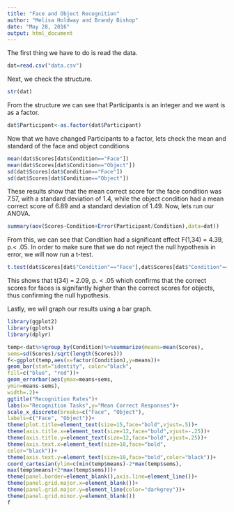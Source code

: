 ```yaml
---
title: "Face and Object Recognition"
author: "Melisa Holdway and Brandy Bishop"
date: "May 28, 2016"
output: html_document
---
```

The first thing we have to do is read the data.
```r
dat=read.csv("data.csv")
```
Next, we check the structure.
```r
str(dat)
```
From the structure we can see that Participants is an integer and we want is as a factor.
```r
dat$Participant<-as.factor(dat$Participant)
```
Now that we have changed Participants to a factor, lets check the mean and standard of the face and object conditions
```r
mean(dat$Scores[dat$Condition=="Face"])
mean(dat$Scores[dat$Condition=="Object"])
sd(dat$Scores[dat$Condition=="Face"])
sd(dat$Scores[dat$Condition=="Object"])
```
These results show that the mean correct score for the face condition was 7.57, with a standard deviation of 1.4, while the object condition had a mean correct score of 6.89 and a standard deviation of 1.49. 
Now, lets run our ANOVA.
```r
summary(aov(Scores~Condition+Error(Participant/Condition),data=dat))
```
From this, we can see that Condition had a significant effect F(1,34) = 4.39, p.< .05. 
In order to make sure that we do not reject the null hypothesis in error, we will now run a t-test.
```r
t.test(dat$Scores[dat$"Condition"=="Face"],dat$Scores[dat$"Condition"=="Object"],var.equal=TRUE,paired=TRUE)
```
This shows that t(34) = 2.09, p. < .05 which confirms that the correct scores for faces is signifantly higher than the correct scores for objects, thus confirming the null hypothesis. 

Lastly, we will graph our results using a bar graph. 
```r
library(ggplot2)
library(gplots)
library(dplyr)
```
```r
temp<-dat%>%group_by(Condition)%>%summarize(means=mean(Scores),
sems=sd(Scores)/sqrt(length(Scores)))
f<-ggplot(temp,aes(x=factor(Condition),y=means))+
geom_bar(stat="identity", color="black",
fill=c("blue", "red"))+
geom_errorbar(aes(ymax=means+sems,
ymin=means-sems),
width=.2)+
ggtitle("Recognition Rates")+
labs(x="Recognition Tasks",y="Mean Correct Responses")+
scale_x_discrete(breaks=c("Face", "Object"),
labels=c("Face", "Object"))+
theme(plot.title=element_text(size=15,face="bold",vjust=.5))+
theme(axis.title.x=element_text(size=12,face="bold",vjust=-.25))+
theme(axis.title.y=element_text(size=12,face="bold",vjust=.25))+
theme(axis.text.x=element_text(size=10,face="bold",
color="black"))+
theme(axis.text.y=element_text(size=10,face="bold",color="black"))+
coord_cartesian(ylim=c(min(temp$means)-2*max(temp$sems),
max(temp$means)+2*max(temp$sems)))+
theme(panel.border=element_blank(),axis.line=element_line())+
theme(panel.grid.major.x=element_blank())+
theme(panel.grid.major.y=element_line(color="darkgrey"))+
theme(panel.grid.minor.y=element_blank())
f
```
